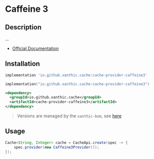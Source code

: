 
# Caffeine 3

## Description

...

- [Official Documentation](https://github.com/ben-manes/caffeine/wiki)

## Installation

<Tabs groupId="dependency">
<TabItem value="gradle-groovy" label="Gradle - Groovy">

```groovy
implementation 'io.github.xanthic.cache:cache-provider-caffeine3'
```

</TabItem>
<TabItem value="gradle-kotlin" label="Gradle - Kotlin DSL">

```kotlin
implementation("io.github.xanthic.cache:cache-provider-caffeine3")
```

</TabItem>
<TabItem value="maven" label="Maven">

```xml
<dependency>
  <groupId>io.github.xanthic.cache</groupId>
  <artifactId>cache-provider-caffeine3</artifactId>
</dependency>
```

</TabItem>
</Tabs>

> Versions are managed by the `xanthic-bom`, see [here](../getting-started/installation)

## Usage

```java
Cache<String, Integer> cache = CacheApi.create(spec -> {
    spec.provider(new Caffeine3Provider());
});
```
